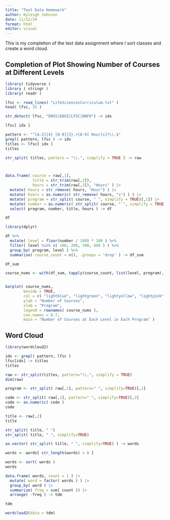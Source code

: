 ```yaml
---
title: "Text Data Homework"
author: Kyleigh Johnson
date: 11/12/24
format: html
editor: visual
---
```


This is my completion of the text data assignment where I sort classes and create a word cloud.

## Completion of Plot Showing Number of Courses at Different Levels

```r
library( tidyverse )
library ( stringr )
library( readr )
```

```r
lfsc <- read_lines( "LifeSciencesCurriculum.txt" )
head( lfsc, 25 )
```

```r
str_detect( lfsc, "ENVS|ENVZ|LFSC|BNFO") -> idx

lfsc[ idx ]
```

```r
pattern <- "^[A-Z]{4} [0-9]{3}.+[0-9] Hour[s]?\\.$"
grepl( pattern, lfsc ) -> idx
titles <- lfsc[ idx ]
titles
```

```r
str_split( titles, pattern = "\\.", simplify = TRUE ) -> raw



data.frame( course = raw[,1],
            title = str_trim(raw[,2]),
            hours = str_trim(raw[,3]), "Hours" ) |>
  mutate( hours = str_remove( hours, "Hour") ) |>
  mutate( hours = as.numeric( str_remove( hours, "s") ) ) |>
  mutate( program = str_split( course, " ", simplify = TRUE)[,1]) |>
  mutate( number = as.numeric( str_split( course, " ", simplify = TRUE)[,2]) ) |>
  select( program, number, title, hours ) -> df

df
```

```r
library(dplyr)

df %>%
  mutate( level = floor(number / 100) * 100 ) %>% 
  filter( level %in% c( 100, 200, 300, 400 ) ) %>%  
  group_by( program, level ) %>%                   
  summarise( course_count = n(), .groups = 'drop' ) -> df_sum

df_sum


```

```r
course_nums <- with(df_sum, tapply(course_count, list(level, program), sum, default = 0))


barplot( course_nums,
        beside = TRUE,
        col = c( "lightblue", "lightgreen", "lightyellow", "lightpink" ),
        ylab = "Number of Courses",
        xlab = "Program",
        legend = rownames( course_nums ),
        cex.names = 0.7,
        main = "Number of Courses at Each Level in Each Program" )

```

## Word Cloud

```r
library(wordcloud2)

idx <- grepl( pattern, lfsc )
lfsc[idx] -> titles
titles

```

```r
raw <- str_split(titles, pattern="\\.", simplify = TRUE)
dim(raw)
```

```r
program <- str_split( raw[,1], pattern=" ", simplify=TRUE)[,1]

code <- str_split( raw[,1], pattern=" ", simplify=TRUE)[,2]
code <- as.numeric( code )
code 
```

```r
title <- raw[,2]
title
```

```r
str_split( title, " ")
str_split( title, " ", simplify=TRUE)

as.vector( str_split( title, " ", simplify=TRUE) ) -> words

words <- words[ str_length(words) > 0 ]

words <- sort( words )
words

```

```r
data.frame( words, count = 1 ) |> 
  mutate( word = factor( words ) ) |> 
  group_by( word ) |>
  summarize( freq = sum( count )) |> 
  arrange( -freq ) -> tdm 

tdm 
```

```r
wordcloud2(data = tdm)

```
